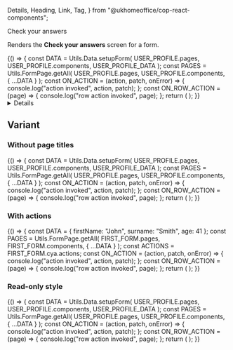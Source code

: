 <!-- Global imports -->

  Details,
  Heading,
  Link,
  Tag,
} from "@ukhomeoffice/cop-react-components";

<!-- Local imports -->


<!-- JSON documents -->


<Meta
  title='Components/Check your answers'
  id='D-CheckYourAnswers'
  component={CheckYourAnswers}
  decorators={[withMock]}
/>

<Heading size='xl' caption='Components'>
  Check your answers
</Heading>

Renders the **Check your answers** screen for a form.

<Canvas withToolbar>
  <Story
    name='Default'
    parameters={{
      mockData: [
        {
          url: `${USER_PROFILE_DATA.urls.refData}/areYouACivilServant`,
          method: "GET",
          status: 200,
          response: CIVIL_SERVANT,
        },
        {
          url: `${USER_PROFILE_DATA.urls.refData}/grade`,
          method: "GET",
          status: 200,
          response: GRADE,
        },
        {
          url: `${USER_PROFILE_DATA.urls.refData}/team`,
          method: "GET",
          status: 200,
          response: TEAMS,
        },
      ],
    }}
  >
    {() => {
      const DATA = Utils.Data.setupForm(
        USER_PROFILE.pages,
        USER_PROFILE.components,
        USER_PROFILE_DATA
      );
      const PAGES = Utils.FormPage.getAll(
        USER_PROFILE.pages,
        USER_PROFILE.components,
        { ...DATA }
      );
      const ON_ACTION = (action, patch, onError) => {
        console.log("action invoked", action, patch);
      };
      const ON_ROW_ACTION = (page) => {
        console.log("row action invoked", page);
      };
      return (
        <CheckYourAnswers
          pages={PAGES}
          onAction={ON_ACTION}
          onRowAction={ON_ROW_ACTION}
        />
      );
    }}
  </Story>
</Canvas>

<Details summary='Properties' className='no-indent'>
  <ArgsTable of={CheckYourAnswers} />
</Details>

## Variant

### Without page titles

<Canvas>
  <Story
    name='No page titles'
    parameters={{
      mockData: [
        {
          url: `${USER_PROFILE_DATA.urls.refData}/areYouACivilServant`,
          method: "GET",
          status: 200,
          response: CIVIL_SERVANT,
        },
        {
          url: `${USER_PROFILE_DATA.urls.refData}/grade`,
          method: "GET",
          status: 200,
          response: GRADE,
        },
        {
          url: `${USER_PROFILE_DATA.urls.refData}/team`,
          method: "GET",
          status: 200,
          response: TEAMS,
        },
      ],
    }}
  >
    {() => {
      const DATA = Utils.Data.setupForm(
        USER_PROFILE.pages,
        USER_PROFILE.components,
        USER_PROFILE_DATA
      );
      const PAGES = Utils.FormPage.getAll(
        USER_PROFILE.pages,
        USER_PROFILE.components,
        { ...DATA }
      );
      const ON_ACTION = (action, patch, onError) => {
        console.log("action invoked", action, patch);
      };
      const ON_ROW_ACTION = (page) => {
        console.log("row action invoked", page);
      };
      return (
        <CheckYourAnswers
          pages={PAGES}
          hide_page_titles={true}
          onAction={ON_ACTION}
          onRowAction={ON_ROW_ACTION}
        />
      );
    }}
  </Story>
</Canvas>

### With actions

<Canvas>
  <Story
    name='With actions'
    parameters={{
      mockData: [
        {
          url: `${USER_PROFILE_DATA.urls.refData}/areYouACivilServant`,
          method: "GET",
          status: 200,
          response: CIVIL_SERVANT,
        },
        {
          url: `${USER_PROFILE_DATA.urls.refData}/grade`,
          method: "GET",
          status: 200,
          response: GRADE,
        },
        {
          url: `${USER_PROFILE_DATA.urls.refData}/team`,
          method: "GET",
          status: 200,
          response: TEAMS,
        },
      ],
    }}
  >
    {() => {
      const DATA = { firstName: "John", surname: "Smith", age: 41 };
      const PAGES = Utils.FormPage.getAll(
        FIRST_FORM.pages,
        FIRST_FORM.components,
        { ...DATA }
      );
      const ACTIONS = FIRST_FORM.cya.actions;
      const ON_ACTION = (action, patch, onError) => {
        console.log("action invoked", action, patch);
      };
      const ON_ROW_ACTION = (page) => {
        console.log("row action invoked", page);
      };
      return (
        <CheckYourAnswers
          pages={PAGES}
          hide_page_titles={true}
          actions={ACTIONS}
          onAction={ON_ACTION}
          onRowAction={ON_ROW_ACTION}
        />
      );
    }}
  </Story>
</Canvas>

### Read-only style

<Canvas>
  <Story
    name='Read-only style'
    parameters={{
      mockData: [
        {
          url: `${USER_PROFILE_DATA.urls.refData}/areYouACivilServant`,
          method: "GET",
          status: 200,
          response: CIVIL_SERVANT,
        },
        {
          url: `${USER_PROFILE_DATA.urls.refData}/grade`,
          method: "GET",
          status: 200,
          response: GRADE,
        },
        {
          url: `${USER_PROFILE_DATA.urls.refData}/team`,
          method: "GET",
          status: 200,
          response: TEAMS,
        },
      ],
    }}
  >
    {() => {
      const DATA = Utils.Data.setupForm(
        USER_PROFILE.pages,
        USER_PROFILE.components,
        USER_PROFILE_DATA
      );
      const PAGES = Utils.FormPage.getAll(
        USER_PROFILE.pages,
        USER_PROFILE.components,
        { ...DATA }
      );
      const ON_ACTION = (action, patch, onError) => {
        console.log("action invoked", action, patch);
      };
      const ON_ROW_ACTION = (page) => {
        console.log("row action invoked", page);
      };
      return (
        <CheckYourAnswers
          pages={PAGES}
          hide_page_titles={true}
          onAction={ON_ACTION}
          onRowAction={ON_ROW_ACTION}
          hide_title={true}
          summaryListClassModifiers='no-border'
          noChangeAction={true}
        />
      );
    }}
  </Story>
</Canvas>
